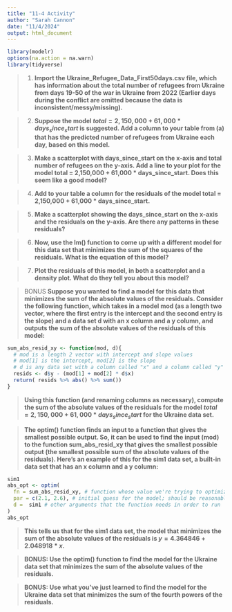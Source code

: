 ---
title: "11-4 Activity"
author: "Sarah Cannon"
date: "11/4/2024"
output: html_document
---

```{r, message = FALSE}
library(modelr)
options(na.action = na.warn) 
library(tidyverse)
```


> 1. **Import the Ukraine_Refugee_Data_First50days.csv file, which has information about the total number of refugees from Ukraine from days 19-50 of the war in Ukraine from 2022 (Earlier days during the conflict are omitted because the data is inconsistent/messy/missing).**




> 2.  **Suppose the model $total = 2,150,000 + 61,000 * days_since_start$ is suggested.  Add a column to your table from (a) that has the predicted number of refugees from Ukraine each day, based on this model.**



> 3.  **Make a scatterplot with days_since_start on the x-axis and total number of refugees on the y-axis. Add a line to your plot for the model total = 2,150,000 + 61,000 * days_since_start. Does this seem like a good model? **



> 4. **Add to your table a column for the residuals of the model total = 2,150,000 + 61,000 * days_since_start. **




> 5. **Make a scatterplot showing the days_since_start on the x-axis and the residuals on the y-axis.  Are there any patterns in these residuals? **




> 6. **Now, use the lm() function to come up with a different model for this data set that minimizes the sum of the squares of the residuals. What is the equation of this model? **




> 7. **Plot the residuals of this model, in both a scatterplot and a density plot.  What do they tell you about this model? **




> BONUS **Suppose you wanted to find a model for this data that minimizes the sum of the absolute values of the residuals. Consider the following function, which takes in a model mod (as a length two vector, where the first entry is the intercept and the second entry is the slope) and a data set d with an x column and a y column, and outputs the sum of the absolute values of the residuals of this model: **

```{r}
sum_abs_resid_xy <- function(mod, d){
  # mod is a length 2 vector with intercept and slope values
  # mod[1] is the intercept, mod[2] is the slope
  # d is any data set with a column called "x" and a column called "y"
  resids <- d$y - (mod[1] + mod[2] * d$x)
  return( resids %>% abs() %>% sum())
}
```

> **Using this function (and renaming columns as necessary), compute the sum of the absolute values of the residuals for the model $total = 2,150,000 + 61,000 * days_since_start$ for the Ukraine data set. **





> **The optim() function finds an input to a function that gives the smallest possible output. So, it can be used to find the input (mod) to the function  sum_abs_resid_xy that gives the smallest possible output (the smallest possible sum of the absolute values of the residuals). Here's an example of this for the sim1 data set, a built-in data set that has an x column and a y column: **

```{r}
sim1
abs_opt <- optim(
  fn = sum_abs_resid_xy, # function whose value we're trying to optimize
  par = c(2.1, 2.6), # initial guess for the model; should be reasonably close to truth
  d =  sim1 # other arguments that the function needs in order to run
)
abs_opt
```
> **This tells us that for the sim1 data set, the model that minimizes the sum of the absolute values of the residuals is $y = 4.364846 + 2.048918 * x$. **

> **BONUS: Use the optim() function to find the model for the Ukraine data set that minimizes the sum of the absolute values of the residuals.**





> **BONUS: Use what you've just learned to find the model for the Ukraine data set that minimizes the sum of the fourth powers of the residuals. **





